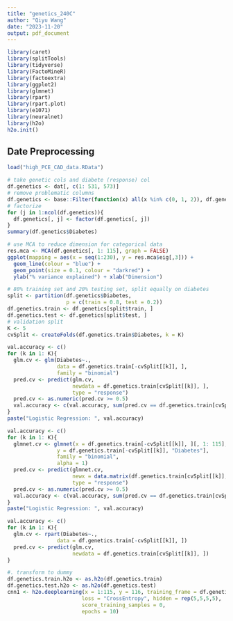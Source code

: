 ```yaml
---
title: "genetics_240C"
author: "Qiyu Wang"
date: "2023-11-20"
output: pdf_document
---
```


```r
library(caret)
library(splitTools)
library(tidyverse)
library(FactoMineR)
library(factoextra)
library(ggplot2)
library(glmnet)
library(rpart)
library(rpart.plot)
library(e1071)
library(neuralnet)
library(h2o)
h2o.init()
```

## Date Preprocessing
```r
load("high_PCE_CAD_data.RData")
```

```r
# take genetic cols and diabete (response) col
df.genetics <- dat[, c(1: 531, 573)]
# remove problematic columns
df.genetics <- base::Filter(function(x) all(x %in% c(0, 1, 2)), df.genetics)
# factorize
for (j in 1:ncol(df.genetics)){
  df.genetics[, j] <- factor(df.genetics[, j])
}
summary(df.genetics$Diabetes)
```

```r
# use MCA to reduce dimension for categorical data
res.mca <- MCA(df.genetics[, 1: 115], graph = FALSE)
ggplot(mapping = aes(x = seq(1:230), y = res.mca$eig[,3])) + 
  geom_line(colour = "blue") +
  geom_point(size = 0.1, colour = "darkred") +
  ylab("% variance explained") + xlab("Dimension")
```

```r
# 80% training set and 20% testing set, split equally on diabetes
split <- partition(df.genetics$Diabetes, 
                   p = c(train = 0.8, test = 0.2))
df.genetics.train <- df.genetics[split$train, ]
df.genetics.test <- df.genetics[split$test, ]
# validation split
K <- 5
cvSplit <- createFolds(df.genetics.train$Diabetes, k = K)
```

```r
val.accuracy <- c()
for (k in 1: K){
  glm.cv <- glm(Diabetes~., 
                data = df.genetics.train[-cvSplit[[k]], ],
                family = "binomial")
  pred.cv <- predict(glm.cv, 
                     newdata = df.genetics.train[cvSplit[[k]], ], 
                     type = "response")
  pred.cv <- as.numeric(pred.cv >= 0.5)
  val.accuracy <- c(val.accuracy, sum(pred.cv == df.genetics.train[cvSplit[[k]], ]$Diabetes)/nrow(df.genetics.train[cvSplit[[k]], ]))
}
paste("Logistic Regression: ", val.accuracy)
```

```r
val.accuracy <- c()
for (k in 1: K){
  glmnet.cv <- glmnet(x = df.genetics.train[-cvSplit[[k]], ][, 1: 115], 
                y = df.genetics.train[-cvSplit[[k]], "Diabetes"],
                family = "binomial",
                alpha = 1)
  pred.cv <- predict(glmnet.cv, 
                     newx = data.matrix(df.genetics.train[cvSplit[[k]], ][, 1:115]),
                     type = "response")
  pred.cv <- as.numeric(pred.cv >= 0.5)
  val.accuracy <- c(val.accuracy, sum(pred.cv == df.genetics.train[cvSplit[[k]], ]$Diabetes)/nrow(df.genetics.train[cvSplit[[k]], ]))
}
paste("Logistic Regression: ", val.accuracy)
```

```r
val.accuracy <- c()
for (k in 1: K){
  glm.cv <- rpart(Diabetes~., 
                data = df.genetics.train[-cvSplit[[k]], ])
  pred.cv <- predict(glm.cv, 
                     newdata = df.genetics.train[cvSplit[[k]], ])
}
```

```r
#. transform to dummy
df.genetics.train.h2o <- as.h2o(df.genetics.train)
df.genetics.test.h2o <- as.h2o(df.genetics.test)
cnn1 <- h2o.deeplearning(x = 1:115, y = 116, training_frame = df.genetics.train.h2o,
                        loss = "CrossEntropy", hidden = rep(5,5,5,5),
                        score_training_samples = 0,
                        epochs = 10)
```
